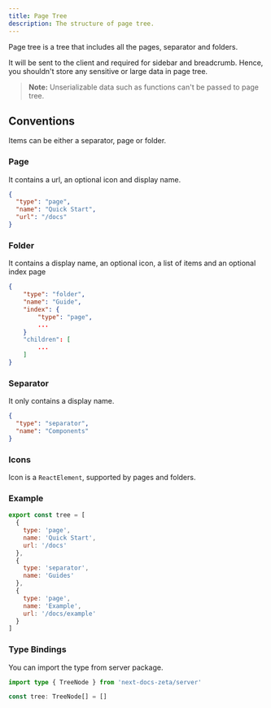 ```yaml
---
title: Page Tree
description: The structure of page tree.
---
```


Page tree is a tree that includes all the pages, separator and folders.

It will be sent to the client and required for sidebar and breadcrumb. Hence,
you shouldn't store any sensitive or large data in page tree.

> **Note:** Unserializable data such as functions can't be passed to page tree.

## Conventions

Items can be either a separator, page or folder.

### Page

It contains a url, an optional icon and display name.

```json
{
  "type": "page",
  "name": "Quick Start",
  "url": "/docs"
}
```

### Folder

It contains a display name, an optional icon, a list of items and an optional
index page

```json
{
    "type": "folder",
    "name": "Guide",
    "index": {
        "type": "page",
        ...
    }
    "children": [
        ...
    ]
}
```

### Separator

It only contains a display name.

```json
{
  "type": "separator",
  "name": "Components"
}
```

### Icons

Icon is a `ReactElement`, supported by pages and folders.

### Example

```js
export const tree = [
  {
    type: 'page',
    name: 'Quick Start',
    url: '/docs'
  },
  {
    type: 'separator',
    name: 'Guides'
  },
  {
    type: 'page',
    name: 'Example',
    url: '/docs/example'
  }
]
```

### Type Bindings

You can import the type from server package.

```ts
import type { TreeNode } from 'next-docs-zeta/server'

const tree: TreeNode[] = []
```

